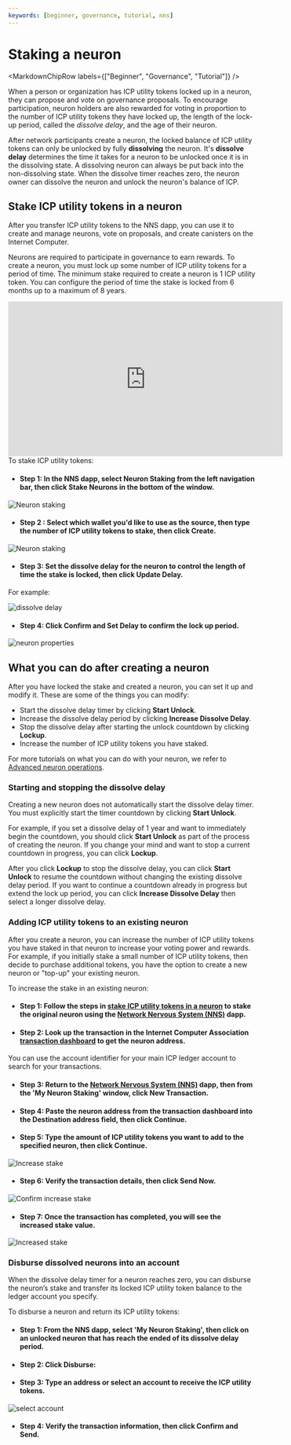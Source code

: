 ```yaml
---
keywords: [beginner, governance, tutorial, nns]
---
```



# Staking a neuron

<MarkdownChipRow labels={["Beginner", "Governance", "Tutorial"]} />

When a person or organization has ICP utility tokens locked up in a neuron, they can propose and vote on governance proposals.
To encourage participation, neuron holders are also rewarded for voting in proportion to the number of ICP utility tokens they have locked up,
the length of the lock-up period, called the *dissolve delay*, and the age of their neuron.

After network participants create a neuron, the locked balance of ICP utility tokens can only be unlocked by fully **dissolving** the neuron.
It's **dissolve delay** determines the time it takes for a neuron to be unlocked once it is in the dissolving state.
A dissolving neuron can always be put back into the non-dissolving state.
When the dissolve timer reaches zero, the neuron owner can dissolve the neuron and unlock the neuron's balance of ICP.

## Stake ICP utility tokens in a neuron

After you transfer ICP utility tokens to the NNS dapp, you can use it to create and manage neurons,
vote on proposals, and create canisters on the Internet Computer.

Neurons are required to participate in governance to earn rewards. To create a neuron, you must lock up some number of ICP utility tokens for a period of time.
The minimum stake required to create a neuron is 1 ICP utility token. You can configure the period of time the stake is locked from 6 months up to a maximum of 8 years.
<iframe width="560" height="315" src="https://www.youtube.com/embed/3o0eBOaHP_4?si=k7vR9eulGzK_iLiY" title="YouTube video player" frameborder="0" allow="accelerometer; autoplay; clipboard-write; encrypted-media; gyroscope; picture-in-picture; web-share" referrerpolicy="strict-origin-when-cross-origin" allowfullscreen></iframe>
To stake ICP utility tokens:

- #### Step 1:  In the NNS dapp, select **Neuron Staking** from the left navigation bar, then click **Stake Neurons** in the bottom of the window.

![Neuron staking](../../_attachments/nns8.png)

- #### Step 2 :  Select which wallet you'd like to use as the source, then type the number of ICP utility tokens to stake, then click **Create**.

![Neuron staking](../../_attachments/nns9.png)

- #### Step 3:  Set the dissolve delay for the neuron to control the length of time the stake is locked, then click **Update Delay**.

For example:

![dissolve delay](../../_attachments/nns-dissolve.png)

- #### Step 4:  Click **Confirm and Set Delay** to confirm the lock up period.

![neuron properties](../../_attachments/nns-settings.png)

## What you can do after creating a neuron
After you have locked the stake and created a neuron, you can set it up and modify it.
These are some of the things you can modify:

-   Start the dissolve delay timer by clicking **Start Unlock**.
-   Increase the dissolve delay period by clicking **Increase Dissolve Delay**.
-   Stop the dissolve delay after starting the unlock countdown by clicking **Lockup**.
-   Increase the number of ICP utility tokens you have staked.

For more tutorials on what you can do with your neuron, we refer to
[Advanced neuron operations](/docs/current/developer-docs/daos/nns/nns-dapp-advanced-neuron-operations).

### Starting and stopping the dissolve delay

Creating a new neuron does not automatically start the dissolve delay timer. You must explicitly start the timer countdown by clicking **Start Unlock**.

For example, if you set a dissolve delay of 1 year and want to immediately begin the countdown, you should click **Start Unlock** as part of the process of creating the neuron. If you change your mind and want to stop a current countdown in progress, you can click **Lockup**.

After you click **Lockup** to stop the dissolve delay, you can click **Start Unlock** to resume the countdown without changing the existing dissolve delay period. If you want to continue a countdown already in progress but extend the lock up period, you can click **Increase Dissolve Delay** then select a longer dissolve delay.

### Adding ICP utility tokens to an existing neuron

After you create a neuron, you can increase the number of ICP utility tokens you have staked in that neuron to increase your voting power and rewards. For example, if you initially stake a small number of ICP utility tokens, then decide to purchase additional tokens, you have the option to create a new neuron or "top-up" your existing neuron.

To increase the stake in an existing neuron:

- #### Step 1:  Follow the steps in [stake ICP utility tokens in a neuron](#stake-icp) to stake the original neuron using the [Network Nervous System (NNS)](https://nns.ic0.app) dapp.

- #### Step 2:  Look up the transaction in the Internet Computer Association [transaction dashboard](https://dashboard.internetcomputer.org/transactions) to get the neuron address.

You can use the account identifier for your main ICP ledger account to search for your transactions.

- #### Step 3:  Return to the [Network Nervous System (NNS)](https://nns.ic0.app) dapp, then from the 'My Neuron Staking' window, click **New Transaction**.

- #### Step 4:  Paste the neuron address from the transaction dashboard into the **Destination** address field, then click **Continue**.

- #### Step 5:  Type the amount of ICP utility tokens you want to add to the specified neuron, then click **Continue**.

![Increase stake](../../_attachments/nns10.png)

- #### Step 6:  Verify the transaction details, then click **Send Now**.

![Confirm increase stake](../../_attachments/nns11.png)

- #### Step 7:  Once the transaction has completed, you will see the increased stake value.

![Increased stake](../../_attachments/nns12.png)

### Disburse dissolved neurons into an account

When the dissolve delay timer for a neuron reaches zero, you can disburse the neuron’s stake and transfer its locked ICP utility token balance to the ledger account you specify.

To disburse a neuron and return its ICP utility tokens:

- #### Step 1:  From the NNS dapp, select 'My Neuron Staking', then click on an unlocked neuron that has reach the ended of its dissolve delay period.

- #### Step 2:  Click **Disburse**:

- #### Step 3:  Type an address or select an account to receive the ICP utility tokens.

![select account](../../_attachments/select-account.png)

- #### Step 4:  Verify the transaction information, then click **Confirm and Send**.

